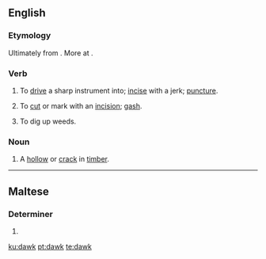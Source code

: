 ==English==

===Etymology===
Ultimately from {{etyl|ang|en}} {{term|dalc||pin|lang=ang}}. More at {{l/en|dalk}}.

===Verb===
{{en-verb}}

# {{transitive|UK|_|dialectal}} To [[drive]] a sharp instrument into; [[incise]] with a jerk; [[puncture]]. 
# {{transitive}} To [[cut]] or mark with an [[incision]]; [[gash]].
#: {{rfquotek|Moxon}}
# {{transitive|UK|_|dialectal}} To dig up weeds.

===Noun===
{{en-noun}}

# A [[hollow]] or [[crack]] in [[timber]].
#: {{rfquotek|Moxon}}

{{Webster 1913}}

----

==Maltese==

===Determiner===
{{head|mt|adjective form|g=p}}

# {{plural of|dak|nocat=-|lang=mt}}

[[ku:dawk]]
[[pt:dawk]]
[[te:dawk]]